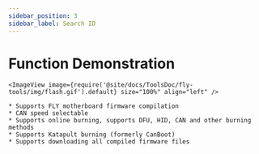 ```yaml
---
sidebar_position: 3
sidebar_label: Search ID
---
```




# Function Demonstration

    <ImageView image={require('@site/docs/ToolsDoc/fly-tools/img/flash.gif').default} size="100%" align="left" />

    * Supports FLY motherboard firmware compilation
    * CAN speed selectable
    * Supports online burning, supports DFU, HID, CAN and other burning methods
    * Supports Katapult burning (formerly CanBoot)
    * Supports downloading all compiled firmware files